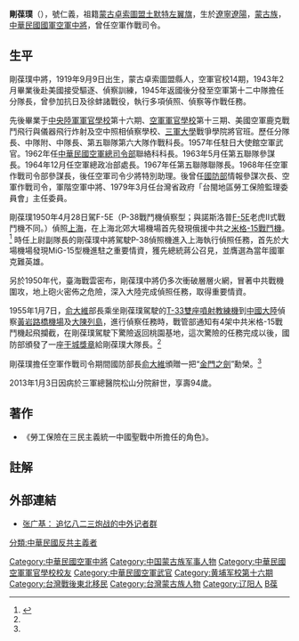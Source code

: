 {{Infobox_officeholder
| name = 剛葆璞
| image name = 
| width = 
| now = 中華民國國民革命軍空軍中將
| period =
| different name = 仁義（號）
| Sex =男 
| Native place =[[蒙古|蒙古]]卓索圖盟土默特左翼旗
| date of birth = 1919年9月9日
| place of birth = {{ROC-1912|奉天省}}[[遼陽縣|遼陽縣]]
| date of death = {{death date and age|2013|1|3|1919|9|9}}
| place of death = {{ROC}}[[臺北市|臺北市]]
| party ={{Kmt|19px}} 
| nationality = {{ROC}}
| educate =
*中央陸軍軍官學校第十六期
*空軍軍官學校第十三期
*美國空軍鹿克戰鬥飛行與儀器飛行炸射及空中照相偵察學校
*三軍大學戰爭學院將官班
| past =
*分隊長
*中隊附
*中隊長
*第五聯隊第六大隊作戰科長
*駐日大使館空軍武官<br><span style="color: blue;">(1957年)</span>
*空軍總司令部聯絡科科長<br><span style="color: blue;">(1962年)</span>
*第五聯隊參謀長<br><span style="color: blue;">(1963年5月)</span>
*空軍總政冶部處長<br><span style="color: blue;">(1964年12月)</span>
*第五聯隊聯隊長<br><span style="color: blue;">(1967年)</span>
*空軍作戰司令部參謀長<br><span style="color: blue;">(1968年)</span>
*空軍司令少將特別助理
*國防部情報參謀次長
*空軍作戰司令<br><span style="color: blue;">(1977年8月16日-1979年7月2日)</span>
*台閩地區勞工保險監理委員會主任委員<br><span style="color: blue;">(1979年3月)</span>
}}

'''剛葆璞'''（{{bd|1919年|9月9日|2013年|1月3日|catIdx=G剛}}），號仁義，祖籍[[蒙古|蒙古]][[卓索圖盟|卓索圖盟]][[土默特左翼旗|土默特左翼旗]]，生於[[遼寧|遼寧]][[遼陽|遼陽]]，[[蒙古族|蒙古族]]，[[中華民國國軍|中華民國國軍]][[空軍|空軍]][[中將|中將]]，曾任空軍作戰司令。

== 生平 ==
剛葆璞中將，1919年9月9日出生，蒙古卓索圖盟縣人，空軍官校14期，1943年2月畢業後赴美國接受驅逐、偵察訓練，1945年返國後分發至空軍第十二中隊擔任分隊長，曾參加抗日及徐蚌諸戰役，執行多項偵照、偵察等作戰任務。

先後畢業于[[陸軍軍官學校|中央陸軍軍官學校]]第十六期、[[空軍軍官學校|空軍軍官學校]]第十三期、美國空軍鹿克戰鬥飛行與儀器飛行炸射及空中照相偵察學校、[[三軍大學|三軍大學]]戰爭學院將官班。歷任分隊長、中隊附、中隊長、第五聯隊第六大隊作戰科長。1957年任駐日大使館空軍武官。1962年任[[中華民國空軍總司令部|中華民國空軍總司令部]]聯絡科科長。1963年5月任第五聯隊參謀長。1964年12月任空軍總政冶部處長。1967年任第五聯隊聯隊長。1968年任空軍作戰司令部參謀長，後任空軍司令少將特別助理。後曾任[[中華民國國防部|國防部]]情報參謀次長、空軍作戰司令，軍階空軍中將、1979年3月任台灣省政府「台閩地區勞工保險監理委員會」主任委員。

剛葆璞1950年4月28日駕F-5E（P-38戰鬥機偵察型；與諾斯洛普[[F-5E|F-5E]]老虎Ⅱ式戰鬥機不同。）偵照[[上海|上海]]，在上海北郊大場機場首先發現俄援中共之[[米格-15戰鬥機|米格-15戰鬥機]]。
<ref name="q">{{Cite web |url=http://www.douban.com/group/topic/1836882/ |title=王奂若：俞大维功业、典范永存 |accessdate=2008-06-02 |archive-date=2016-03-25 |archive-url=https://web.archive.org/web/20160325095807/https://www.douban.com/group/topic/1836882/ |dead-url=no }}</ref>
時任上尉副隊長的剛葆璞中將駕駛P-38偵照機進入上海執行偵照任務，首先於大場機場發現MiG-15型機進駐之重要情資，獲先總統蔣公召見，並膺選為當年國軍克難英雄。

另於1950年代，臺海戰雲密布，剛葆璞中將仍多次衝破層層火網，冒著中共戰機圍攻，地上砲火密佈之危險，深入大陸完成偵照任務，取得重要情資。

1955年1月7日，[[俞大維|俞大維]]部長乘坐剛葆璞駕駛的[[T-33|T-33雙座噴射教練機]]到[[中國大陸|中國大陸]]偵察[[黃岩路橋機場|黃岩路橋機場]]及[[大陳列島|大陳列島]]，進行偵察任務時，戰管部通知有4架中共米格-15戰鬥機起飛攔截，在剛葆璞駕駛下驚險返回桃園基地，這次驚險的任務完成以後，國防部頒發了一座[[干城獎章|干城獎章]]給剛葆璞大隊長。<ref name="q"/>

剛葆璞擔任空軍作戰司令期間國防部長[[俞大維|俞大維]]頒贈一把“[[金門之劍|金門之劍]]”勳榮。<ref name="q"/>

2013年1月3日因病於三軍總醫院松山分院辭世，享壽94歲。

==著作==
<div class="references-small">
*《勞工保險在三民主義統一中國聖戰中所擔任的角色》。
</div>

==註解==
{{Reflist}}

==外部連結==
<div class="references-small">
*[https://web.archive.org/web/20080613162943/http://www.boxun.com/hero/xsj1/372_1.shtml 张广基： 追忆八二三炮战的中外记者群]
</div>

{{start box}}
{{s-mil}}
{{succession box|[[陳鍾琇|陳鍾琇]]|[[陳鴻銓|陳鴻銓]]|[[File:ROC_Commanding_General_of_Air_Force_Flag.svg|25px]][[中華民國空軍第五聯隊|中華民國空軍第五聯隊]]聯隊長|1967年1月1日－1968年5月11日}}
{{end box}}

{{DEFAULTSORT:Gang剛}}
[[Category:中華民國空軍中將|Category:中華民國空軍中將]]
[[Category:中国蒙古族军事人物|Category:中国蒙古族军事人物]]
[[Category:中華民國空軍軍官學校校友|Category:中華民國空軍軍官學校校友]]
[[Category:中華民國空軍武官|Category:中華民國空軍武官]]
[[Category:黄埔军校第十六期|Category:黄埔军校第十六期]]
[[Category:台灣戰後東北移民|Category:台灣戰後東北移民]]
[[Category:台灣蒙古族人物|Category:台灣蒙古族人物]]
[[Category:辽阳人|Category:辽阳人]]
[[Category:剛姓|B葆]]
[[分類:中華民國反共主義者|分類:中華民國反共主義者]]